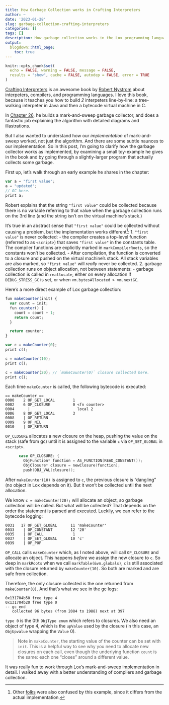 ```yaml
---
title: How Garbage Collection works in Crafting Interpreters
author: ~
date: '2023-01-28'
slug: garbage-collection-crafting-interpreters
categories: []
tags: []
description: How garbage collection works in the Lox programming language from the book Crafting Interpreters.
output:
  blogdown::html_page:
    toc: true
---
```


```r
knitr::opts_chunk$set(
  echo = FALSE, warning = FALSE, message = FALSE,
  results = "show", cache = FALSE, autodep = FALSE, error = TRUE
)
```

[Crafting Interpreters](https://craftinginterpreters.com/) is an awesome book by
[Robert Nystrom](http://journal.stuffwithstuff.com/) about interpeters, compilers, and
programming languages. I love this book, because it teaches you how to build *2*
interpeters line-by-line: a tree-walking interpeter in Java and then a bytecode virtual machine in C.

In [Chapter 26](https://craftinginterpreters.com/garbage-collection.html),
he builds a mark-and-sweep garbage collector, and does a fantastic
job explaining the algorithm with detailed diagrams and illastrations.

But I also wanted to understand how our *implementation* of mark-and-sweep worked,
not just the algorithm. And there are some subtle naunces to our implementation.
So in this post, I'm going to clarify how the garbage collector works as implemented,
by examining a small toy-example he gives in the book and by going through a
slightly-larger program that actually collects some garbage.

First up, let's walk through an early example he shares in the chapter:
```js
var a = "first value";
a = "updated";
// GC here.
print a;
```
Robert explains that the string `"first value"` could be collected because there
is no variable referring to that value when the garbage collection runs on the 3rd line
(and the string isn't on the virtual machine's stack.)

It's true in an abstract sense that `"first value"` could be collected without
causing a problem, but the implementation works different^[Other [folks](https://github.com/munificent/craftinginterpreters/issues/1068) were also confused by this example, since it differs from the actual implementation.]:
1. `"first value"` is never collected:
   - the compiler creates a top-level function (referred to as `<script>`) that saves
     `"first value"` in the constants table. The compiler functions are explicitly marked
     in `markCompilerRoots`, so the constants won't be collected.
  - After compilation, the function is converted to a closure and pushed on the
    virtual machine's stack. All stack variables are also marked, so `"first value"` will _really_
    never be collected.
2. garbage collection runs on object allocation, not between statements:
   - garbage collection is called in `reallocate`, either on every allocation if `DEBUG_STRESS_GC`
     is set, or when `vm.bytesAllocated > vm.nextGC`.

Here's a more direct example of Lox garbage collection:
```js
fun makeCounter(init) {
  var count = init;
  fun counter() {
    count = count + 1;
    return count;
  }

  return counter;
}

var c = makeCounter(0);
print c();

c = makeCounter(10);
print c();

c = makeCounter(20); // `makeCounter(0)` closure collected here.
print c();
```

Each time `makeCounter` is called, the following bytecode is executed:
```
== makeCounter ==
0000    2 OP_GET_LOCAL        1
0002    6 OP_CLOSURE          0 <fn counter>
0004      |                     local 2
0006    8 OP_GET_LOCAL        3
0008    | OP_RETURN
0009    9 OP_NIL
0010    | OP_RETURN
```

`OP_CLOSURE` allocates a new closure on the heap, pushing the value on the stack (safe from gc)
until it is assigned to the variable `c` via `OP_SET_GLOBAL` in `<script>`.
```c
      case OP_CLOSURE: {
        ObjFunction* function = AS_FUNCTION(READ_CONSTANT());
        ObjClosure* closure = newClosure(function);
        push(OBJ_VAL(closure));
```

After `makeCounter(10)` is assigned to `c`, the previous closure is
"dangling" (no object in Lox depends on it). But it won't be collected
until the next allocation.

We know `c = makeCounter(20);` will allocate an object, so garbage collection
will be called. But what will be collected? That depends on the order the
statement is parsed and executed. Luckily, we can refer to the bytecode logging:
```
0031   17 OP_GET_GLOBAL      11 'makeCounter'
0033    | OP_CONSTANT        12 '20'
0035    | OP_CALL             1
0037    | OP_SET_GLOBAL      10 'c'
0039    | OP_POP
```

`OP_CALL` calls `makeCounter` which, as I noted above, will call `OP_CLOSURE`
and allocate an object. This happens _before_ we assign the new closure to `c`.
So deep in `markRoots` when we call `markTable(&vm.globals)`, `c` is still
associated with the closure returned by `makeCounter(10)`. So both are marked
and are safe from collection.

Therefore, the only closure collected is the one returned from `makeCounter(0)`.
And that's what we see in the gc logs:
```
0x131704b50 free type 4
0x131704b20 free type 0
-- gc end
   collected 96 bytes (from 2084 to 1988) next at 397
```
`type 0` is the 0th `ObjType enum` which refers to closures.
We also need an object of type 4, which is the `upValue` used by
the closure (in this case, an `ObjUpvalue` wrapping the `Value` 0).

> Note in `makeCounter`, the starting value of the counter
can be set with `init`. This is a helpful way to see why
you need to allocate new closures on each call, even though the
underlying function `count` is the same: each one "closes" around
a different value.

It was really fun to work through Lox's mark-and-sweep
implementation in detail. I walked away with a better
understanding of compilers and garbage collection.
